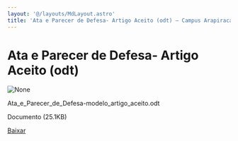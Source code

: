 ```yaml
---
layout: '@/layouts/MdLayout.astro'
title: 'Ata e Parecer de Defesa- Artigo Aceito (odt) — Campus Arapiraca'
---
```




Ata e Parecer de Defesa- Artigo Aceito (odt)
============================================









<Image src="https://arapiraca.ufal.br/graduacao/ciencia-da-computacao/documentos/tcc/documentos-para-o-orientador/ata_e_parecer_de_defesa-modelo_artigo_aceito.odt/%2b%2bplone%2b%2bufalprofile/imgs/file-icon.png" alt="None" inferSize />

 Ata\_e\_Parecer\_de\_Defesa-modelo\_artigo\_aceito.odt  

 Documento 
 (25.1KB)
 

[Baixar](../ata_e_parecer_de_defesa-modelo_artigo_aceito.od/%40%40download/file/Ata_e_Parecer_de_Defesa-modelo_artigo_aceito)








